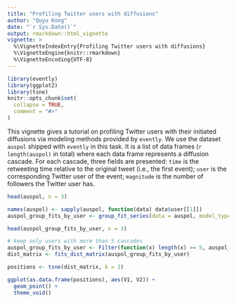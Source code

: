 ```yaml
---
title: "Profiling Twitter users with diffusions"
author: "Quyu Kong"
date: "`r Sys.Date()`"
output: rmarkdown::html_vignette
vignette: >
  %\VignetteIndexEntry{Profiling Twitter users with diffusions}
  %\VignetteEngine{knitr::rmarkdown}
  %\VignetteEncoding{UTF-8}
---
```


```r
library(evently)
library(ggplot2)
library(tsne)
knitr::opts_chunk$set(
  collapse = TRUE,
  comment = "#>"
)
```

This vignette gives a tutorial on profiling Twitter users with their initiated diffusions via modeling methods provided by `evently`. 
We use the dataset `auspol` shipped with `evently` in this task. It is a list of data frames (`r length(auspol)` in total) where each data frame represents a diffusion cascade. For each cascade, three fields are presented: `time` is the retweeting time relative to the original tweet (i.e., the first event); `user` is the corresponding Twitter user of the event;  `magnitude` is the number of followers the Twitter user has.

```r
head(auspol, n = 3)
```


```r
names(auspol) <- sapply(auspol, function(data) data$user[[1]])
auspol_group_fits_by_user <- group_fit_series(data = auspol, model_type = 'mPL', observation_times = Inf, cores = 10)

head(auspol_group_fits_by_user, n = 3)
```

```r
# keep only users with more than 5 cascades
auspol_group_fits_by_user <- Filter(function(x) length(x) >= 5, auspol_group_fits_by_user)
dist_matrix <- fits_dist_matrix(auspol_group_fits_by_user)

positions <- tsne(dist_matrix, k = 2)
```


```r
ggplot(as.data.frame(positions), aes(V1, V2)) +
  geom_point() +
  theme_void()
```

